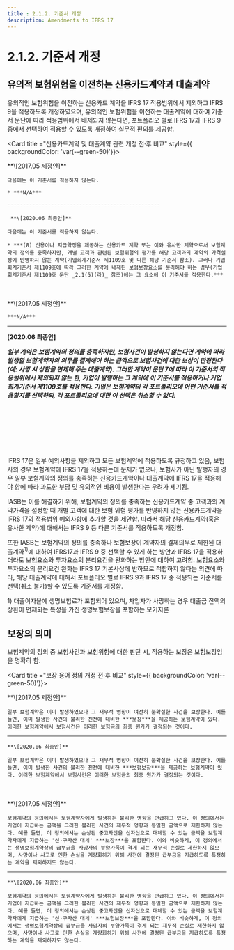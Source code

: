 ```yaml
---
title : 2.1.2. 기준서 개정
description: Amendments to IFRS 17
---
```


# 2.1.2. 기준서 개정

## 유의적 보험위험을 이전하는 신용카드계약과 대출계약

유의적인 보험위험을 이전하는 신용카드 계약을 IFRS 17 적용범위에서 제외하고 IFRS 9을 적용하도록 개정하였으며, 유의적인 보험위험을 이전하는 대출계약에 대하여 기준서 문단에 따라 적용범위에서 배제되지 않는다면, 포트폴리오 별로 IFRS 17과 IFRS 9 중에서 선택하여 적용할 수 있도록 개정하여 실무적 편의를 제공함.

<Card title ="신용카드계약 및 대출계약 관련 개정 전·후 비교" style={{ backgroundColor: 'var(--green-50)'}}>

<Accordion activeIndex={[]}>
  <AccordionTab header="7" leftIcon="pi pi-calendar mr-2">
    **\[2017.05 제정안]**

    다음에는 이 기준서를 적용하지 않는다.

    * ***N/A***

    -------------------------------------------------

     **\[2020.06 최종안]**

    다음에는 이 기준서를 적용하지 않는다.

    * ***(8) 신용이나 지급약정을 제공하는 신용카드 계약 또는 이와 유사한 계약으로서 보험계약의 정의를 충족하지만, 개별 고객과 관련된 보험위험의 평가를 해당 고객과의 계약의 가격설정에 반영하지 않는 계약(기업회계기준서 제1109호 및 다른 해당 기준서 참조). 그러나 기업회계기준서 제1109호에 따라 그러한 계약에 내재된 보험보장요소를 분리해야 하는 경우(기업회계기준서 제1109호 문단 _2.1(5)(라)_ 참조)에는 그 요소에 이 기준서를 적용한다.***
  </AccordionTab>
<br></br>
  <AccordionTab header="8A" leftIcon="pi pi-calendar mr-2">
   **\[2017.05 제정안]**

    ***N/A***

-------------------------------------------------

   **\[2020.06 최종안]**

  ***일부 계약은 보험계약의 정의를 충족하지만, 보험사건이 발생하지 않는다면 계약에 따라 발생할 보험계약자의 의무를 결제해야 하는 금액으로 보험사건에 대한 보상이 한정된다(예: 사망 시 상환을 면제해 주는 대출계약). 그러한 계약이 문단 7에 따라 이 기준서의 적용범위에서 제외되지 않는 한, 기업이 발행하는 그 계약에 이 기준서를 적용하거나 기업회계기준서 제1109호를 적용한다. 기업은 보험계약의 각 포트폴리오에 어떤 기준서를 적용할지를 선택하되, 각 포트폴리오에 대한 이 선택은 취소할 수 없다.***

  </AccordionTab>
</Accordion>

</Card>
<br></br>
<br></br>
<br></br>


IFRS 17은 일부 예외사항을 제외하고 모든 보험계약에 적용하도록 규정하고 있음, 보험사의 경우 보험계약에 IFRS 17을 적용하는데 문제가 없으나, 보험사가 아닌 발행자의 경우 일부 보험계약의 정의를 충족하는 신용카드계약이나 대출계약에 IFRS 17을 적용해야 함에 따라 과도한 부담 및 유의적인 비용이 발생한다는 우려가 제기됨.

IASB는 이를 해결하기 위해, 보험계약의 정의를 충족하는 신용카드계약 중 고객과의 계약가격을 설정할 때 개별 고객에 대한 보험 위험 평가를 반영하지 않는 신용카드계약을 IFRS 17의 적용범위 예외사항에 추가할 것을 제안함. 따라서 해당 신용카드계약(혹은 유사한 계약)에 대해서는 IFRS 9 등 다른 기준서를 적용하도록 개정함.

또한 IASB는 보험계약의 정의를 충족하나 보험보장이 계약자의 결제의무로 제한된 대출계약$^{1)}$에 대하여 IFRS17과 IFRS 9 중 선택할 수 있게 하는 방안과 IFRS 17을 적용하더라도 보험요소와 투자요소의 분리요건을 완화하는 방안에 대하여 고려함. 보험요소와 투자요소의 분리요건 완화는 IFRS 17 기본사상에 반하므로 적합하지 않다는 의견에 따라, 해당 대출계약에 대해서 포트폴리오 별로 IFRS 9과 IFRS 17 중 적용되는 기준서를 선택(취소 불가)할 수 있도록 기준서를 개정함.

<SubText> 1) 대출이자율에 생명보험료가 포함되어 있으며, 차입자가 사망하는 경우 대출금 잔액의 상환이 면제되는 특성을 가진 생명보험보장을 포함하는 모기지론</SubText>

## 보장의 의미

보험계약의 정의 중 보험사건과 보험위험에 대한 판단 시, 적용하는 보장은 보험보장임을 명확히 함.


<Card title ="보장 용어 정의 개정 전·후 비교" style={{ backgroundColor: 'var(--green-50)'}}>

<Accordion activeIndex={[]}>
<AccordionTab header="B5" leftIcon="pi pi-calendar mr-2">
    **\[2017.05 제정안]**

    일부 보험계약은 이미 발생하였으나 그 재무적 영향이 여전히 불확실한 사건을 보장한다. 예를 들면, 이미 발생한 사건의 불리한 진전에 대비한 ***보장***을 제공하는 보험계약이 있다. 이러한 보험계약에서 보험사건은 이러한 보험금의 최종 원가가 결정되는 것이다.

------------------------------------------------------------

    **\[2020.06 최종안]**

    일부 보험계약은 이미 발생하였으나 그 재무적 영향이 여전히 불확실한 사건을 보장한다. 예를 들면, 이미 발생한 사건의 불리한 진전에 대비한 ***보험보장***을 제공하는 보험계약이 있다. 이러한 보험계약에서 보험사건은 이러한 보험금의 최종 원가가 결정되는 것이다.
  </AccordionTab>
<br></br>
  <AccordionTab header="B12" leftIcon="pi pi-calendar mr-2">
    **\[2017.05 제정안]**

    보험계약의 정의에서는 보험계약자에게 발생하는 불리한 영향을 언급하고 있다. 이 정의에서는 기업이 지급하는 금액을 그러한 불리한 사건의 재무적 영향과 동일한 금액으로 제한하지 않는다. 예를 들면, 이 정의에서는 손상된 중고자산을 신자산으로 대체할 수 있는 금액을 보험계약자에게 지급하는 '신·구자산 대체' ***보장***을 포함한다. 이와 비슷하게, 이 정의에서는 생명보험계약상의 급부금을 사망자의 부양가족이 겪게 되는 재무적 손실로 제한하지 않으며, 사망이나 사고로 인한 손실을 계량화하기 위해 사전에 결정된 급부금을 지급하도록 특정하는 계약을 제외하지도 않는다.

---------------------------------------------------------------

    **\[2020.06 최종안]**

    보험계약의 정의에서는 보험계약자에게 발생하는 불리한 영향을 언급하고 있다. 이 정의에서는 기업이 지급하는 금액을 그러한 불리한 사건의 재무적 영향과 동일한 금액으로 제한하지 않는다. 예를 들면, 이 정의에서는 손상된 중고자산을 신자산으로 대체할 수 있는 금액을 보험계약자에게 지급하는 '신·구자산 대체' ***보험보장***을 포함한다. 이와 비슷하게, 이 정의에서는 생명보험계약상의 급부금을 사망자의 부양가족이 겪게 되는 재무적 손실로 제한하지 않으며, 사망이나 사고로 인한 손실을 계량화하기 위해 사전에 결정된 급부금을 지급하도록 특정하는 계약을 제외하지도 않는다.
  </AccordionTab>
</Accordion>

</Card>
